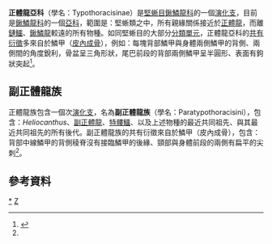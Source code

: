 {{Automatic Taxobox
| taxon = Typothoracisinae
| authority = Parker, 2007
| fossil_range = {{fossil_range|晚三叠世}}
| subdivision_ranks = [[演化支|演化支]] & [[屬|屬]]
| subdivision = 
*''Apachesuchus''
*[[科荷馬鱷|科荷馬鱷]] ''Coahomasuchus''
*[[雷東達鱷|雷東達鱷]] ''Redondasuchus''
*[[正體龍|正體龍]] ''Typothorax''
*[[副正體龍族|副正體龍族]] Paratypothoracisini
**[[副正體龍|副正體龍]] ''Paratypothorax''
**[[里奧阿里巴鱷|里奧阿里巴鱷]] ''Rioarribasuchus''
**[[特髏鱷|特髏鱷]] ''Tecovasuchus''
}}

'''正體龍亞科'''（學名：Typothoracisinae）是[[堅蜥目|堅蜥目]][[鍬鱗龍科|鍬鱗龍科]]的一個[[演化支|演化支]]，目前是[[鍬鱗龍科|鍬鱗龍科]]的一個[[亞科|亞科]]，範圍是：堅蜥類之中，所有親緣關係接近於[[正體龍|正體龍]]，而離[[鏈鱷|鏈鱷]]、[[鍬鱗龍|鍬鱗龍]]較遠的所有物種。如同堅蜥目的大部分[[分類單元|分類單元]]，正體龍亞科的[[共有衍徵|共有衍徵]]多來自於鱗甲（[[皮內成骨|皮內成骨]]），例如：每塊背部鱗甲與身體兩側鱗甲的背側、兩側間的角度銳利，骨盆呈三角形狀，尾巴前段的背部兩側鱗甲呈半圓形、表面有鉤狀突起<ref name=PWG07>{{cite journal |last=Parker |first=W. G. |year=2007 |title=<nowiki>Reassessment of the aetosaur ''‘Desmatosuchus’ chamaensis'' with a reanalysis of the phylogeny of the Aetosauria (Archosauria:Pseudosuchia)</nowiki> |journal=Journal of Systematic Palaeontology |volume=5 |pages=41–68 |doi=10.1017/S1477201906001994}}</ref>。

==副正體龍族==
正體龍族包含一個次[[演化支|演化支]]，名為'''副正體龍族'''（學名：Paratypothoracisini），包含：''Heliocanthus''、[[副正體龍|副正體龍]]、[[特髏鱷|特髏鱷]]、以及上述物種的最近共同祖先、與其最近共同祖先的所有後代。副正體龍族的共有衍徵來自於鱗甲（皮內成骨），包含：背部中線鱗甲的背側稜脊沒有接臨鱗甲的後緣、頸部與身體前段的兩側有扁平的尖刺<ref name=PWG07/>。

==參考資料==
{{reflist}}
{{偽鱷類|A.}}
{{paleo-reptile-stub}}
{{Taxonbar}}
[[Category:堅蜥目|*]]
[[Category:_2007年描述的分类群|Z]]